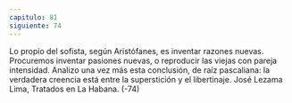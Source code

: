 ```yaml
---
capitulo: 81
siguiente: 74
---
```


Lo propio del sofista, según Aristófanes, es inventar razones nuevas.
Procuremos inventar pasiones nuevas, o reproducir las viejas con pareja
intensidad.
Analizo una vez más esta conclusión, de raíz pascaliana: la verdadera creencia
está entre la superstición y el libertinaje.
José Lezama Lima, Tratados en La Habana.
(-74)
